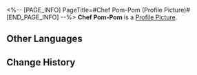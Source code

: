 <%-- [PAGE_INFO]
PageTitle=#Chef Pom-Pom (Profile Picture)#
[END_PAGE_INFO] --%>
{{Item Infobox
|title       = Chef Pom-Pom
|id          = 202007
|image       = Profile Picture Chef Pom-Pom.png{{subst:void|<!--$UPLOAD:<<SpriteOutput/ItemFigures/AvatarHead/IconHead_202007.png>-<Profile Picture Chef Pom-Pom.png>-<Item Icons>>-->}}
|type        = Profile Picture
|invCategory = 
|rarity      = 4
|effect      = 
|description = Pom-Pom invites everyone to enjoy some delicious food.
|source1     = [[]]
}}
{{Description|''"You're finally back! All of these are prepared for (Trailblazer), March 7th, and Dan Heng!"''}}
'''Chef Pom-Pom''' is a [[Profile Picture]].

==Other Languages==
{{Other Languages
|en   = Chef Pom-Pom
|zhs  = 帕姆•美食
|zht  = 帕姆•美食
|ja   = パム・美食
|ko   = 폼폼•미식
|es   = Gastronomía de Pom-Pom
|fr   = Chef Pom-Pom
|ru   = Шеф-повар Пом-Пом
|th   = เมนูโอชะของ Pom-Pom
|vi   = Pom-Pom - Món Ngon
|de   = Leckerbissen von Pom-Pom
|id   = Pom-Pom - Kuliner
|pt   = Chef Pom-Pom
}}

==Change History==
{{Change History|1.3}}